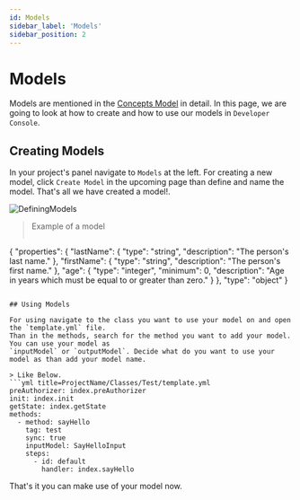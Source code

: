 ```yaml
---
id: Models
sidebar_label: 'Models'
sidebar_position: 2
---
```


# Models

Models are mentioned in the [Concepts Model](/docs/Concepts/Models/) in detail. In this page,
we are going to look at how to create and how to use our models in `Developer Console`.

## Creating Models

In your project's panel navigate to `Models` at the left. For creating a new model, click `Create Model` in the upcoming page
than define and name the model. That's all we have created a model!.

![DefiningModels](/img/DefiningModels.png)

> Example of a model
>```JSON title=exampleModel
{
  "properties": {
    "lastName": {
      "type": "string",
      "description": "The person's last name."
    },
    "firstName": {
      "type": "string",
      "description": "The person's first name."
    },
    "age": {
      "type": "integer",
      "minimum": 0,
      "description": "Age in years which must be equal to or greater than zero."
    }
  },
  "type": "object"
}
```

## Using Models

For using navigate to the class you want to use your model on and open the `template.yml` file.
Than in the methods, search for the method you want to add your model. You can use your model as
`inputModel` or `outputModel`. Decide what do you want to use your model as than add your model name.

> Like Below.
```yml title=ProjectName/Classes/Test/template.yml
preAuthorizer: index.preAuthorizer
init: index.init
getState: index.getState
methods:
  - method: sayHello
    tag: test
    sync: true
    inputModel: SayHelloInput
    steps:
      - id: default
        handler: index.sayHello
```

That's it you can make use of your model now.

